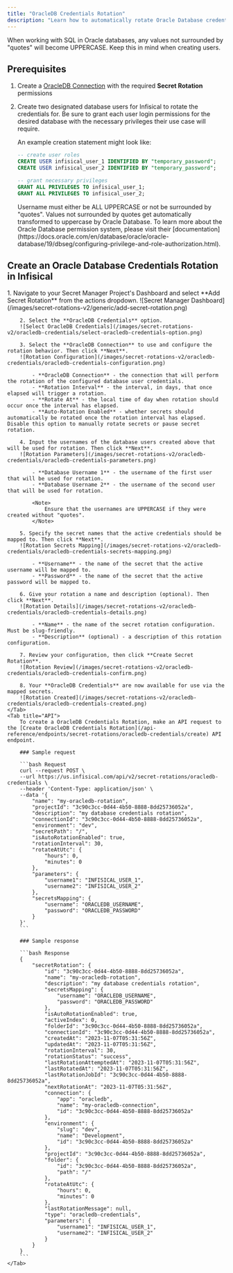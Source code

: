 ```yaml
---
title: "OracleDB Credentials Rotation"
description: "Learn how to automatically rotate Oracle Database credentials."
---
```


<Info>
    When working with SQL in Oracle databases, any values not surrounded by "quotes" will become UPPERCASE. Keep this in mind when creating users.
</Info>

## Prerequisites

1. Create a [OracleDB Connection](/integrations/app-connections/oracledb) with the required **Secret Rotation** permissions
2. Create two designated database users for Infisical to rotate the credentials for. Be sure to grant each user login permissions for the desired database with the necessary privileges their use case will require.

    An example creation statement might look like:
    ```SQL
    -- create user roles
    CREATE USER infisical_user_1 IDENTIFIED BY "temporary_password";
    CREATE USER infisical_user_2 IDENTIFIED BY "temporary_password";

    -- grant necessary privileges
    GRANT ALL PRIVILEGES TO infisical_user_1;
    GRANT ALL PRIVILEGES TO infisical_user_2;
    ```

    <Note>
      Username must either be ALL UPPERCASE or not be surrounded by "quotes". Values not surrounded by quotes get automatically transformed to uppercase by Oracle Database.
    </Note>

    <Tip>
        To learn more about the Oracle Database permission system, please visit their [documentation](https://docs.oracle.com/en/database/oracle/oracle-database/19/dbseg/configuring-privilege-and-role-authorization.html).
    </Tip>


## Create an Oracle Database Credentials Rotation in Infisical

<Tabs>
    <Tab title="Infisical UI">
        1. Navigate to your Secret Manager Project's Dashboard and select **Add Secret Rotation** from the actions dropdown.
        ![Secret Manager Dashboard](/images/secret-rotations-v2/generic/add-secret-rotation.png)

        2. Select the **OracleDB Credentials** option.
        ![Select OracleDB Credentials](/images/secret-rotations-v2/oracledb-credentials/select-oracledb-credentials-option.png)

        3. Select the **OracleDB Connection** to use and configure the rotation behavior. Then click **Next**.
        ![Rotation Configuration](/images/secret-rotations-v2/oracledb-credentials/oracledb-credentials-configuration.png)

            - **OracleDB Connection** - the connection that will perform the rotation of the configured database user credentials.
            - **Rotation Interval** - the interval, in days, that once elapsed will trigger a rotation.
            - **Rotate At** - the local time of day when rotation should occur once the interval has elapsed.
            - **Auto-Rotation Enabled** - whether secrets should automatically be rotated once the rotation interval has elapsed. Disable this option to manually rotate secrets or pause secret rotation.

        4. Input the usernames of the database users created above that will be used for rotation. Then click **Next**.
        ![Rotation Parameters](/images/secret-rotations-v2/oracledb-credentials/oracledb-credentials-parameters.png)

            - **Database Username 1** - the username of the first user that will be used for rotation.
            - **Database Username 2** - the username of the second user that will be used for rotation.

            <Note>
                Ensure that the usernames are UPPERCASE if they were created without "quotes".
            </Note>

        5. Specify the secret names that the active credentials should be mapped to. Then click **Next**.
        ![Rotation Secrets Mapping](/images/secret-rotations-v2/oracledb-credentials/oracledb-credentials-secrets-mapping.png)

            - **Username** - the name of the secret that the active username will be mapped to.
            - **Password** - the name of the secret that the active password will be mapped to.

        6. Give your rotation a name and description (optional). Then click **Next**.
        ![Rotation Details](/images/secret-rotations-v2/oracledb-credentials/oracledb-credentials-details.png)

            - **Name** - the name of the secret rotation configuration. Must be slug-friendly.
            - **Description** (optional) - a description of this rotation configuration.

        7. Review your configuration, then click **Create Secret Rotation**.
        ![Rotation Review](/images/secret-rotations-v2/oracledb-credentials/oracledb-credentials-confirm.png)

        8. Your **OracleDB Credentials** are now available for use via the mapped secrets.
        ![Rotation Created](/images/secret-rotations-v2/oracledb-credentials/oracledb-credentials-created.png)
    </Tab>
    <Tab title="API">
        To create a OracleDB Credentials Rotation, make an API request to the [Create OracleDB Credentials Rotation](/api-reference/endpoints/secret-rotations/oracledb-credentials/create) API endpoint.

        ### Sample request

        ```bash Request
        curl --request POST \
        --url https://us.infisical.com/api/v2/secret-rotations/oracledb-credentials \
        --header 'Content-Type: application/json' \
        --data '{
            "name": "my-oracledb-rotation",
            "projectId": "3c90c3cc-0d44-4b50-8888-8dd25736052a",
            "description": "my database credentials rotation",
            "connectionId": "3c90c3cc-0d44-4b50-8888-8dd25736052a",
            "environment": "dev",
            "secretPath": "/",
            "isAutoRotationEnabled": true,
            "rotationInterval": 30,
            "rotateAtUtc": {
                "hours": 0,
                "minutes": 0
            },
            "parameters": {
                "username1": "INFISICAL_USER_1",
                "username2": "INFISICAL_USER_2"
            },
            "secretsMapping": {
                "username": "ORACLEDB_USERNAME",
                "password": "ORACLEDB_PASSWORD"
            }
        }'
        ```

        ### Sample response

        ```bash Response
        {
            "secretRotation": {
                "id": "3c90c3cc-0d44-4b50-8888-8dd25736052a",
                "name": "my-oracledb-rotation",
                "description": "my database credentials rotation",
                "secretsMapping": {
                    "username": "ORACLEDB_USERNAME",
                    "password": "ORACLEDB_PASSWORD"
                },
                "isAutoRotationEnabled": true,
                "activeIndex": 0,
                "folderId": "3c90c3cc-0d44-4b50-8888-8dd25736052a",
                "connectionId": "3c90c3cc-0d44-4b50-8888-8dd25736052a",
                "createdAt": "2023-11-07T05:31:56Z",
                "updatedAt": "2023-11-07T05:31:56Z",
                "rotationInterval": 30,
                "rotationStatus": "success",
                "lastRotationAttemptedAt": "2023-11-07T05:31:56Z",
                "lastRotatedAt": "2023-11-07T05:31:56Z",
                "lastRotationJobId": "3c90c3cc-0d44-4b50-8888-8dd25736052a",
                "nextRotationAt": "2023-11-07T05:31:56Z",
                "connection": {
                    "app": "oracledb",
                    "name": "my-oracledb-connection",
                    "id": "3c90c3cc-0d44-4b50-8888-8dd25736052a"
                },
                "environment": {
                    "slug": "dev",
                    "name": "Development",
                    "id": "3c90c3cc-0d44-4b50-8888-8dd25736052a"
                },
                "projectId": "3c90c3cc-0d44-4b50-8888-8dd25736052a",
                "folder": {
                    "id": "3c90c3cc-0d44-4b50-8888-8dd25736052a",
                    "path": "/"
                },
                "rotateAtUtc": {
                    "hours": 0,
                    "minutes": 0
                },
                "lastRotationMessage": null,
                "type": "oracledb-credentials",
                "parameters": {
                    "username1": "INFISICAL_USER_1",
                    "username2": "INFISICAL_USER_2"
                }
            }
        }
        ```
    </Tab>
</Tabs>
